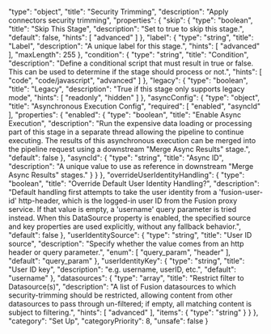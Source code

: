  "type": "object",
  "title": "Security Trimming",
  "description": "Apply connectors security trimming",
  "properties": {
    "skip": {
      "type": "boolean",
      "title": "Skip This Stage",
      "description": "Set to true to skip this stage.",
      "default": false,
      "hints": [
        "advanced"
      ]
    },
    "label": {
      "type": "string",
      "title": "Label",
      "description": "A unique label for this stage.",
      "hints": [
        "advanced"
      ],
      "maxLength": 255
    },
    "condition": {
      "type": "string",
      "title": "Condition",
      "description": "Define a conditional script that must result in true or false. This can be used to determine if the stage should process or not.",
      "hints": [
        "code",
        "code/javascript",
        "advanced"
      ]
    },
    "legacy": {
      "type": "boolean",
      "title": "Legacy",
      "description": "True if this stage only supports legacy mode",
      "hints": [
        "readonly",
        "hidden"
      ]
    },
    "asyncConfig": {
      "type": "object",
      "title": "Asynchronous Execution Config",
      "required": [
        "enabled",
        "asyncId"
      ],
      "properties": {
        "enabled": {
          "type": "boolean",
          "title": "Enable Async Execution",
          "description": "Run the expensive data loading or processing part of this stage in a separate thread allowing the pipeline to continue executing. The results of this asynchronous execution can be merged into the pipeline request using a downstream \"Merge Async Results\" stage.",
          "default": false
        },
        "asyncId": {
          "type": "string",
          "title": "Async ID",
          "description": "A unique value to use as reference in downstream \"Merge Async Results\" stages."
        }
      }
    },
    "overrideUserIdentityHandling": {
      "type": "boolean",
      "title": "Override Default User Identity Handling?",
      "description": "Default handling first attempts to take the user identity from a 'fusion-user-id' http-header, which is the logged-in user ID from the Fusion proxy service. If that value is empty, a 'username' query parameter is tried instead. When this DataSource property is enabled, the specified source and key properties are used explicitly, without any fallback behavior.",
      "default": false
    },
    "userIdentitySource": {
      "type": "string",
      "title": "User ID source",
      "description": "Specify whether the value comes from an http header or query parameter.",
      "enum": [
        "query_param",
        "header"
      ],
      "default": "query_param"
    },
    "userIdentityKey": {
      "type": "string",
      "title": "User ID key",
      "description": "e.g. username, userID, etc.",
      "default": "username"
    },
    "datasources": {
      "type": "array",
      "title": "Restrict filter to Datasource(s)",
      "description": "A list of Fusion datasources to which security-trimming should be restricted, allowing content from other datasources to pass through un-filtered; if empty, all matching content is subject to filtering.",
      "hints": [
        "advanced"
      ],
      "items": {
        "type": "string"
      }
    }
  },
  "category": "Set Up",
  "categoryPriority": 8,
  "unsafe": false
}
